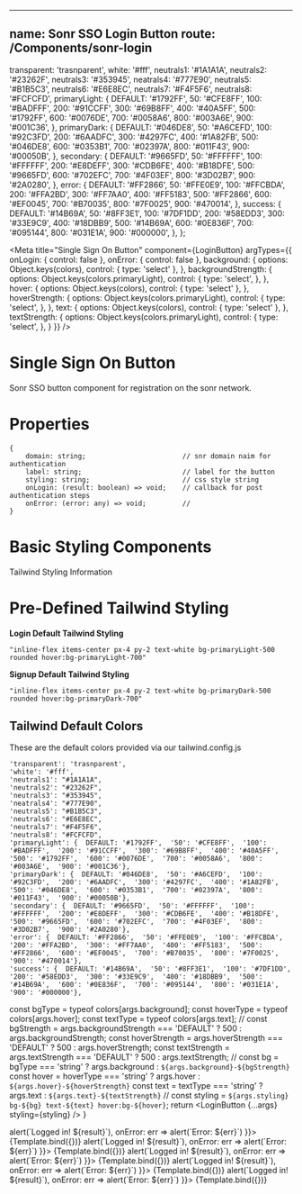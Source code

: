 
<!-- LoginButton.stories.mdx -->


---
name: Sonr SSO Login Button
route: /Components/sonr-login
---

  transparent: 'trasnparent',
  white: '#fff',
  neutrals1: '#1A1A1A',
  neutrals2: '#23262F',
  neutrals3: '#353945',
  neatrals4: '#777E90',
  neutrals5: '#B1B5C3',
  neutrals6: '#E6E8EC',
  neutrals7: '#F4F5F6',
  neutrals8: '#FCFCFD',
  primaryLight: {
    DEFAULT: '#1792FF',
    50: '#CFE8FF',
    100: '#BADFFF',
    200: '#91CCFF',
    300: '#69B8FF',
    400: '#40A5FF',
    500: '#1792FF',
    600: '#0076DE',
    700: '#0058A6',
    800: '#003A6E',
    900: '#001C36',
  },
  primaryDark: {
    DEFAULT: '#046DE8',
    50: '#A6CEFD',
    100: '#92C3FD',
    200: '#6AADFC',
    300: '#4297FC',
    400: '#1A82FB',
    500: '#046DE8',
    600: '#0353B1',
    700: '#02397A',
    800: '#011F43',
    900: '#00050B',
  },
  secondary: {
    DEFAULT: '#9665FD',
    50: '#FFFFFF',
    100: '#FFFFFF',
    200: '#E8DEFF',
    300: '#CDB6FE',
    400: '#B18DFE',
    500: '#9665FD',
    600: '#702EFC',
    700: '#4F03EF',
    800: '#3D02B7',
    900: '#2A0280',
  },
  error: {
    DEFAULT: '#FF2866',
    50: '#FFE0E9',
    100: '#FFCBDA',
    200: '#FFA2BD',
    300: '#FF7AA0',
    400: '#FF5183',
    500: '#FF2866',
    600: '#EF0045',
    700: '#B70035',
    800: '#7F0025',
    900: '#470014',
  },
  success: {
    DEFAULT: '#14B69A',
    50: '#8FF3E1',
    100: '#7DF1DD',
    200: '#58EDD3',
    300: '#33E9C9',
    400: '#18DBB9',
    500: '#14B69A',
    600: '#0E836F',
    700: '#095144',
    800: '#031E1A',
    900: '#000000',
  },
};

<Meta
  title="Single Sign On Button"
  component={LoginButton}
  argTypes={{
    onLogin: {
      control: false
    },
    onError: {
      control: false
    },
    background: {
      options: Object.keys(colors),
      control: {
        type: 'select'
      },
    },
    backgroundStrength: {
      options: Object.keys(colors.primaryLight),
      control: {
        type: 'select',
      },
    },
    hover: {
      options: Object.keys(colors),
      control: {
        type: 'select'
      },
    },
    hoverStrength: {
      options: Object.keys(colors.primaryLight),
      control: {
        type: 'select',
      },
    },
    text: {
      options: Object.keys(colors),
      control: {
        type: 'select'
      },
    },
    textStrength: {
      options: Object.keys(colors.primaryLight),
      control: {
        type: 'select',
      },
    }
  }}
/>

# Single Sign On Button
Sonr SSO button component for registration on the sonr network.

# Properties
```
{
    domain: string;                        // snr domain naim for authentication
    label: string;                         // label for the button
    styling: string;                       // css style string
    onLogin: (result: boolean) => void;    // callback for post authentication steps
    onError: (error: any) => void;         //
}
```

# Basic Styling Components

Tailwind Styling Information

# Pre-Defined Tailwind Styling

**Login Default Tailwind Styling**
```
"inline-flex items-center px-4 py-2 text-white bg-primaryLight-500 rounded hover:bg-primaryLight-700"
```
**Signup Default Tailwind Styling**
```
"inline-flex items-center px-4 py-2 text-white bg-primaryDark-500 rounded hover:bg-primaryDark-700"
```

## Tailwind Default Colors

These are the default colors provided via our tailwind.config.js

```
'transparent': 'trasnparent',
'white': '#fff',
'neutrals1': "#1A1A1A",
'neutrals2': "#23262F",
'neutrals3': "#353945",
'neatrals4': "#777E90",
'neutrals5': "#B1B5C3",
'neutrals6': "#E6E8EC",
'neutrals7': "#F4F5F6",
'neutrals8': "#FCFCFD",
'primaryLight': {  DEFAULT: '#1792FF',  '50': '#CFE8FF',  '100': '#BADFFF',  '200': '#91CCFF',  '300': '#69B8FF',  '400': '#40A5FF',  '500': '#1792FF',  '600': '#0076DE',  '700': '#0058A6',  '800': '#003A6E',  '900': '#001C36'},
'primaryDark': {  DEFAULT: '#046DE8',  '50': '#A6CEFD',  '100': '#92C3FD',  '200': '#6AADFC',  '300': '#4297FC',  '400': '#1A82FB',  '500': '#046DE8',  '600': '#0353B1',  '700': '#02397A',  '800': '#011F43',  '900': '#00050B'},
'secondary': {  DEFAULT: '#9665FD',  '50': '#FFFFFF',  '100': '#FFFFFF',  '200': '#E8DEFF',  '300': '#CDB6FE',  '400': '#B18DFE',  '500': '#9665FD',  '600': '#702EFC',  '700': '#4F03EF',  '800': '#3D02B7',  '900': '#2A0280'},
'error': {  DEFAULT: '#FF2866',  '50': '#FFE0E9',  '100': '#FFCBDA',  '200': '#FFA2BD',  '300': '#FF7AA0',  '400': '#FF5183',  '500': '#FF2866',  '600': '#EF0045',  '700': '#B70035',  '800': '#7F0025',  '900': '#470014'},
'success': {  DEFAULT: '#14B69A',  '50': '#8FF3E1',  '100': '#7DF1DD',  '200': '#58EDD3',  '300': '#33E9C9',  '400': '#18DBB9',  '500': '#14B69A',  '600': '#0E836F',  '700': '#095144',  '800': '#031E1A',  '900': '#000000'},
```

  const bgType = typeof colors[args.background];
  const hoverType = typeof colors[args.hover];
  const textType = typeof colors[args.text];
  //
  const bgStrength = args.backgroundStrength === 'DEFAULT' ? 500 : args.backgroundStrength;
  const hoverStrength = args.hoverStrength === 'DEFAULT' ? 500 : args.hoverStrength;
  const textStrength = args.textStrength === 'DEFAULT' ? 500 : args.textStrength;
  //
  const bg = bgType === 'string' ? args.background : `${args.background}-${bgStrength}`
  const hover = hoverType === 'string' ? args.hover : `${args.hover}-${hoverStrength}`
  const text = textType === 'string' ? args.text : `${args.text}-${textStrength}`
  //
  const styling = `${args.styling} bg-${bg} text-${text} hover:bg-${hover}`;
  return <LoginButton {...args} styling={styling} />
}

<Canvas>
    <Story name="Light"
      args={{
        label: "Light",
        domain: 'domain.snr',
        background: 'primaryLight',
        backgroundStrength: 'DEFAULT',
        hover: 'primaryLight',
        hoverStrength: '700',
        text: 'white',
        textStrength: 'DEFAULT',
        styling: "inline-flex items-center px-4 py-2 rounded",
        onLogin: result => alert(`Logged in! ${result}`),
        onError: err => alert(`Error: ${err}`)
    }}>
        {Template.bind({})}
    </Story>
    <Story name="Dark"
      args={{
        label: "Dark",
        domain: 'domain.snr',
        background: 'primaryDark',
        backgroundStrength: 'DEFAULT',
        hover: 'primaryDark',
        hoverStrength: '700',
        text: 'white',
        textStrength: 'DEFAULT',
        styling: "inline-flex items-center px-4 py-2 rounded",
        onLogin: result => alert(`Logged in! ${result}`),
        onError: err => alert(`Error: ${err}`)
    }}>
        {Template.bind({})}
    </Story>
    <Story name="Secondary"
      args={{
        label: "Secondary",
        domain: 'domain.snr',
        background: 'secondary',
        backgroundStrength: 'DEFAULT',
        hover: 'secondary',
        hoverStrength: '700',
        text: 'white',
        textStrength: 'DEFAULT',
        styling: "inline-flex items-center px-4 py-2 rounded",
        onLogin: result => alert(`Logged in! ${result}`),
        onError: err => alert(`Error: ${err}`)
    }}>
        {Template.bind({})}
    </Story>
    <Story name="Error"
      args={{
        label: "Error",
        domain: 'domain.snr',
        background: 'error',
        backgroundStrength: 'DEFAULT',
        hover: 'error',
        hoverStrength: '700',
        text: 'white',
        textStrength: 'DEFAULT',
        styling: "inline-flex items-center px-4 py-2 rounded",
        onLogin: result => alert(`Logged in! ${result}`),
        onError: err => alert(`Error: ${err}`)
    }}>
        {Template.bind({})}
    </Story>
    <Story name="Success"
      args={{
        label: "Success",
        domain: 'domain.snr',
        background: 'success',
        backgroundStrength: 'DEFAULT',
        hover: 'success',
        hoverStrength: '700',
        text: 'white',
        textStrength: 'DEFAULT',
        styling: "inline-flex items-center px-4 py-2 rounded",
        onLogin: result => alert(`Logged in! ${result}`),
        onError: err => alert(`Error: ${err}`)
    }}>
        {Template.bind({})}
    </Story>
</Canvas>
